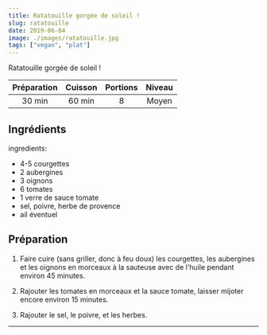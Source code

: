 ```yaml
---
title: Ratatouille gorgée de soleil !
slug: ratatouille
date: 2019-06-04
image: ./images/ratatouille.jpg
tags: ["vegan", "plat"]
---
```


<StyledParagraph>Ratatouille gorgée de soleil !</StyledParagraph>

| Préparation | Cuisson | Portions | Niveau |
| :-: | :-: | :-: | :-: |
| 30 min | 60 min | 8 | Moyen |

## Ingrédients

ingredients:
- <ListItem>4-5 courgettes</ListItem>
- <ListItem>2 aubergines</ListItem>
- <ListItem>3 oignons</ListItem>
- <ListItem>6 tomates</ListItem>
- <ListItem>1 verre de sauce tomate</ListItem>
- <ListItem>sel, poivre, herbe de provence</ListItem>
- <ListItem>ail éventuel</ListItem>

## Préparation

1. Faire cuire (sans griller, donc à feu doux) les courgettes, les aubergines et les oignons en morceaux à la sauteuse avec de l'huile pendant environ 45 minutes.

2. Rajouter les tomates en morceaux et la sauce tomate, laisser mijoter encore environ 15 minutes.

3. Rajouter le sel, le poivre, et les herbes.

---
